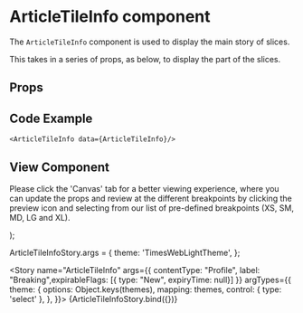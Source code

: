 

<Meta
  title="Newskit Components/Slices/Article Tile Info"
  component={ArticleTileInfo}
/>

# ArticleTileInfo component
The `ArticleTileInfo` component is used to display the main story of slices.

This takes in a series of props, as below, to display the part of the slices.

## Props
<Props of={ArticleTileInfo} />

## Code Example
`<ArticleTileInfo data={ArticleTileInfo}/>`

## View Component
Please click the 'Canvas' tab for a better viewing experience, where you can update the props and review at the different breakpoints by clicking the preview icon and selecting from our list of pre-defined breakpoints (XS, SM, MD, LG and XL).

  <TCThemeProvider theme={theme}>
    <ArticleTileInfo {...{expirableFlags, contentType, label}} />
  </TCThemeProvider>
);

ArticleTileInfoStory.args = {
  theme: 'TimesWebLightTheme',
};

<Story name="ArticleTileInfo" args={{ contentType: "Profile", label: "Breaking",expirableFlags: [{ type: "New", expiryTime: null}] }}   argTypes={{
    theme: {
      options: Object.keys(themes),
      mapping: themes,
      control: { type: 'select' },
    },
  }}>
  {ArticleTileInfoStory.bind({})}
</Story>